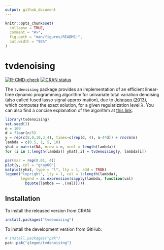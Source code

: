 ```yaml
---
output: github_document
---
```


<!-- README.md is generated from README.Rmd. -->

```r
knitr::opts_chunk$set(
  collapse = TRUE,
  comment = "#>",
  fig.path = "man/figures/README-",
  out.width = "95%"
)
```

# tvdenoising

<!-- badges: start -->
[![R-CMD-check](https://github.com/glmgen/tvdenoising/actions/workflows/R-CMD-check.yaml/badge.svg)](https://github.com/glmgen/tvdenoising/actions/workflows/R-CMD-check.yaml)
[![CRAN status](https://www.r-pkg.org/badges/version/tvdenoising)](https://CRAN.R-project.org/package=tvdenoising)
<!-- badges: end -->

The `tvdenoising` package provides an implementation of an efficient linear-time
dynamic programming algorithm for univariate total variation denoising (also 
called fused lasso signal approximation), due to 
[Johnson (2013)](https://doi.org/10.1080/10618600.2012.681238), which computes
the exact solution, for a given regularization level $\lambda$. You can also 
find a concise explanation of the algorithm at 
[this link](https://www.stat.berkeley.edu/~ryantibs/papers/tvdp.pdf).

```r
library(tvdenoising)
set.seed(3)
n = 100
d = floor(n/5)
y = rep(c(8,0,10,3,4), times=c(rep(d, 4), n-4*d)) + rnorm(n)
lambda = c(0.5, 1, 5, 10)
yhat = matrix(NA, nrow = n, ncol = length(lambda))
for (i in 1:length(lambda)) yhat[,i] = tvdenoising(y, lambda[i])

par(mar = rep(0.01, 4))
plot(y, col = "gray60")
matplot(yhat, type = "l", lty = 1, add = TRUE)
legend("topright", lty = 1, col = 1:length(lambda),
       legend = as.expression(sapply(lambda, function(val) 
         bquote(lambda == .(val)))))
```

## Installation

To install the released version from CRAN:

``` r
install.packages("tvdenoising")
```

To install the development version from GitHub:

``` r
# install.packages("pak")
pak::pak("glmgen/tvdenoising")
```
